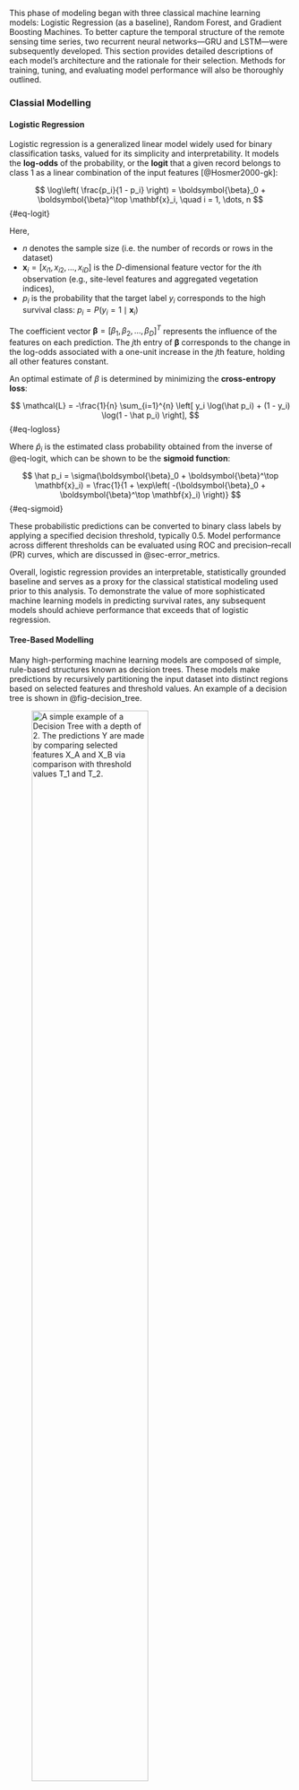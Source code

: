 This phase of modeling began with three classical machine learning models: Logistic Regression (as a baseline), Random Forest, and Gradient Boosting Machines. To better capture the temporal structure of the remote sensing time series, two recurrent neural networks—GRU and LSTM—were subsequently developed. This section provides detailed descriptions of each model's architecture and the rationale for their selection. Methods for training, tuning, and evaluating model performance will also be thoroughly outlined.

### Classial Modelling

#### Logistic Regression

Logistic regression is a generalized linear model widely used for binary classification tasks, valued for its simplicity and interpretability. It models the **log-odds** of the probability, or the **logit** that a given record belongs to class 1 as a linear combination of the input features [@Hosmer2000-gk]:

$$
\log\left( \frac{p_i}{1 - p_i} \right) = \boldsymbol{\beta}_0 + \boldsymbol{\beta}^\top \mathbf{x}_i,
\quad i = 1, \dots, n
$$ {#eq-logit}

Here,

-   $n$ denotes the sample size (i.e. the number of records or rows in the dataset)\
-   $\mathbf{x}_i = [x_{i1}, x_{i2}, \dots, x_{iD}]$ is the $D$-dimensional feature vector for the $i$th observation (e.g., site-level features and aggregated vegetation indices),\
-   $p_i$ is the probability that the target label $y_i$ corresponds to the high survival class: $p_i = P(y_i = 1 \mid \mathbf{x}_i)$

The coefficient vector $\boldsymbol{\beta} = [\beta_1, \beta_2, \dots, \beta_D]^T$ represents the influence of the features on each prediction. The $j$th entry of $\boldsymbol{\beta}$ corresponds to the change in the log-odds associated with a one-unit increase in the $j$th feature, holding all other features constant.

An optimal estimate of $\beta$ is determined by minimizing the **cross-entropy loss**:

$$
\mathcal{L} = -\frac{1}{n} \sum_{i=1}^{n} \left[ y_i \log(\hat p_i) + (1 - y_i) \log(1 - \hat p_i) \right],
$$ {#eq-logloss}

Where $\hat p_i$ is the estimated class probability obtained from the inverse of @eq-logit, which can be shown to be the **sigmoid function**:

$$
\hat p_i = \sigma(\boldsymbol{\beta}_0 + \boldsymbol{\beta}^\top \mathbf{x}_i) = \frac{1}{1 + \exp\left( -(\boldsymbol{\beta}_0 + \boldsymbol{\beta}^\top \mathbf{x}_i) \right)}
$$ {#eq-sigmoid}

These probabilistic predictions can be converted to binary class labels by applying a specified decision threshold, typically 0.5. Model performance across different thresholds can be evaluated using ROC and precision–recall (PR) curves, which are discussed in @sec-error_metrics.

Overall, logistic regression provides an interpretable, statistically grounded baseline and serves as a proxy for the classical statistical modeling used prior to this analysis. To demonstrate the value of more sophisticated machine learning models in predicting survival rates, any subsequent models should achieve performance that exceeds that of logistic regression.

#### Tree-Based Modelling {#sec-tree_models}

Many high-performing machine learning models are composed of simple, rule-based structures known as decision trees. These models make predictions by recursively partitioning the input dataset into distinct regions based on selected features and threshold values. An example of a decision tree is shown in @fig-decision_tree.

![A simple example of a Decision Tree with a depth of 2. The predictions $Y$ are made by comparing selected features $X_A$ and $X_B$ via comparison with threshold values $T_1$ and $T_2$.](../../img/decision_tree.png){#fig-decision_tree width="70%"}

Each internal node in the tree represents a decision based on a specific feature and a corresponding threshold, and each leaf node corresponds to a unique subset of the data, defined by the path of decision rules leading to it. In binary classification, the majority label of the samples (i.e. individual records) in a leaf node is used as the prediction, but for regression, the mean of the target within the leaf node is given. Feature-threshold pairs are selected using a greedy algorithm: starting from the root node, the tree is grown iteratively by choosing the split that most effectively reduces the value of a given loss function. The cross-entropy loss defined in @eq-logloss is commonly used for binary classification tasks; however, Gini impurity is another frequently used criterion [@scikit-learn]. Alternatively, regression loss functions such as MSE can be used for Regression Tree tasks. Tree construction halts either when a leaf node contains only one class (resulting in zero loss for that subset) or when a predefined stopping criterion, such as the maximum depth, is met. See @sec-tree_hparams for guidance on selecting an appropriate maximum tree depth; choosing a higher max depth generally leads to a greater number of decisons and an overall more complex model.

#### Random Forest Classifier

The Random Forest model is an aggregate model composed of many decision trees, each trained on a bootstrapped subset of the training data and a randomly selected subset of the features. Typically, the maximum allowable depth for each tree in a Random Forest is quite high, resulting in individual trees that are often overfitted and exhibit high variance. However, this high variance is mitigated through aggregation: by combining the predictions of many diverse trees, the overall model can generalize effectively to unseen data. For binary classification tasks, the final prediction is determined by majority vote among the individual trees.

Although training Random Forests can be computationally intensive, each tree is trained independently, enabling efficient parallelization and scalability. Previous studies from @bergmuller2022predicting, have demonstrated that Random Forests perform well when using vegetation indices to predict canopy tree mortality. Because of this, this model was selected as a candidate for the present analysis.

#### Gradient Boosting Classifier

The Gradient Boosting model is a popular model that exists in a collection of 'boosting' models, which -unlike Random Forests- consists of a sequence of underfit and biased 'weak learner' models which converge to a high-performing 'strong learner' model when combined [@zhou2025ensemble]. This model was selected as a candidate model due to fast implementation and strong performance across a wide variety of machine learning tasks [@xgboost].

Convergence to a strong learner from a series of weak learners is performed by iteratively fitting a regression tree to the errors of the previous model estimate. To understand this, we first define **the per-sample loss** to be the negative of @eq-logloss evaluated for a particular class prediction $\hat p_i$:

$$
\ell_i(\hat p_i, y_i) = -\left[ y_i \log(\hat p_i) + (1 - y_i) \log(1 - \hat p_i) \right]
$$ {#eq-persample_loss}

The model outputs raw logit predictions $f_i(\mathbf{x}_i)$, which can be converted to probabilistic predictions via the sigmoid function shown in @eq-sigmoid:

$$
\hat p_i = \sigma(f_i(\mathbf{x}_i))
$$

The errors associated to each prediction are quantified by the **gradient** $g_i$ and **Hessian** $h_i$ of the loss with respect to the model estimate:

$$
g_i = \frac{\partial \ell_i}{\partial f(\mathbf{x}_i)} = \hat{p}_i - y_i\
$$ {#eq-gradient}

$$
h_i = \frac{\partial^2 \ell_i}{\partial f(\mathbf{x}_i)^2} = \hat{p}_i (1 - \hat{p}_i)
$$ {#eq-hessian}

##### Initialization

The model initializes with a constant prediction $f_0$ across all training sample, usually taken as the logit function (i.e. the left-hand side of @eq-logit) evaluated over the proportion of samples with label 1:

$$
f_0 = \log\left( \frac{P(Y=1)}{1 - P(Y=1)} \right)
$$

##### Update step

To update the model prediction after initialization, a regression tree is fitted with the gradients given by @eq-gradient as the target predictor. Using Newton's method, the output for a particular leaf node $j$ is given by the sum of $g_i$ and $h_i$ for all samples that reach that leaf node.

$$
\omega_j^{(1)}  = \frac{\sum_{i \in j} g_i}{\sum_{i \in j} h_i}
$$ {#eq-gbm_weight}

The overall model prediction is then updated:

$$
f_1(\mathbf{x}_i) = f_0 + \eta \omega_{\mathbf{x}_i}^{(1)}
$$

Where $\omega_{\mathbf{x}_i}$ denotes the leaf node that sample $\mathbf{x}_i$ is assigned.

Where $\eta$ is a predefined **learning rate** which controls the degree to which each weak learner can make contributions to the overall model estimate. See @sec-tree_hparams for further details.

This update process is repeated iteratively, producing a final estimate of the log-odds which can be converted to a class probability and class labels through the same process as that of the logistic regression model:

$$
F(\mathbf{x}_i) = f_0 + \eta \sum_{k = 1}^{K} \omega_{\mathbf{x}_i}^{(k)}
$$

Where $K$ is the total number of iterations of the algorithm.

### Feature Selection Methods

To address collinearity among vegetation indices and evaluate the importance of both site-based and remote sensing features, we applied three feature selection methods: Permutation Importance, SHAP, and Recursive Feature Elimination.

#### Permutation Importance

We estimate each feature's importance by randomly shuffling its values across samples before training, then measuring the resulting change in the model’s performance ($F_1$ score; see @sec-error_metrics). This yields an interpretable, global importance metric. However, when predictors are highly correlated, it can misattribute importance—because different features may serve as proxies for one another—leading to misleading rankings [@scikit-learn].

#### SHAP Values

SHAP (SHapley Additive exPlanations) return per-prediction feature contributions based on Shapley values from cooperative game theory [@NIPS2017_7062]. Concretely:

1. A baseline expectation is defined (e.g., the average model output when no features are known).  
2. For each feature, all possible subsets of features including and excluding that feature are considered, and the marginal contribution is averaged.  
3. Taking the mean absolute SHAP values across all samples yields a global importance ranking.

This method provides both local (per-prediction) and global interpretability. However, SHAP may tacitly distribute credit among highly correlated features—sometimes giving a near-zero or inflated value to one feature over another—depending on whether the model uses marginal or conditional expectations when computing the baseline.

#### Recursive Feature Elimination with Cross‑Validation (RFECV)

Finally, RFECV is used to iteratively train the model and remove the least important features based on model-derived importance metrics (e.g., coefficients or feature gains). Each reduced feature subset was evaluated by its $F_1$ performance using cross-validation (see @sec-cross_val). This method directly handles correlated features by eliminating them if they do not contribute to the model performance, however it can be quite computationally exhaustive. Feature rankings based on how early features were removed are used as importance metrics.

### Training and Tuning Classical Models

Most machine learning models involve a set of hyperparameters—values specified *a priori*—that govern model complexity and influence training behavior. Inappropriate hyperparameter choices can result in models that are either overly biased or unnecessarily complex, leading to poor generalization on unseen data. This section provides a detailed overview of the key hyperparameters for each candidate model in this analysis, along with the methodology used for their selection.

#### Regularization

In general, regularization involves a penalty to the loss function of that is proportional to the magnitude of the model parameters; stronger regularization leads to smaller parameters and more conservative predictions, which often aids in decreasing overfitting and variance. In Logistic Regression, this is implemented through an additional term in @eq-logloss:

$$
\mathcal{L} = -\frac{1}{n} \sum_{i=1}^{n} \left[ y_i \log(\hat p_i) + (1 - y_i) \log(1 - \hat p_i) \right] + \lambda R(\boldsymbol{\beta})
$$ {#eq-logloss_reg}

Where $\lambda$ controls the strength of regularization (larger values lead to stronger regularization), and $R(\boldsymbol{\beta})$ is some function of the model parameter magnitude. In $L_1$ regularization, $R(\boldsymbol{\beta}) = \sum_j |\beta_j|$, and for $L_2$ regularization, $R(\boldsymbol{\beta}) = \sum_j (\beta_j)^2$. $L_1$ tends to decrease parameter values to 0 in a linear fashion, whereas $L_2$ causes parameters to asymptotically decrease towards, but never exactly to 0.

In the context of Gradient Boosting with XGBoost, regularization is applied to the loss function in the form:

$$
\mathcal{L} = -\frac{1}{n} \sum_{i=1}^{n} \left[ y_i \log(\hat p_i) + (1 - y_i) \log(1 - \hat p_i) \right] + \lambda \left( T + R(\boldsymbol{\beta})\right)
$$ {#eq-logloss_reg_gbm}

Where $T$ is the number of leaves in the tree. Regularization is also applied to the weights directly, via modification of @eq-gbm_weight as implemented by @xgboost:

$$
\omega_j  = \frac{\sum_{i \in j} g_i}{\sum_{i \in j} h_i + \lambda}
$$ {#eq-gbm_weight_reg}

Generally, model performance varies logarithmically with $\lambda$, therefore it is advised that test values be sampled on a logarithmic scale when optimizing for performance.

#### Tree Hyperparameters {#sec-tree_hparams}

Nonparametric models such as Random Forest do not incorporate explicit regularization terms. Instead, they are controlled through structural hyperparameters that constrain model complexity. As discussed in @sec-tree_models, **maximum depth** is a key hyperparameter that limits the number of hierarchical decision rules in each tree, thereby directly affecting overfitting. Additional parameters—such as the **minimum number of samples per leaf**, the **cost-complexity pruning parameter** ($\alpha$), and the **number of estimators** (trees)—can also be tuned to control generalization error [@scikit-learn]. However, to reduce computational cost and simplify the tuning process, only maximum depth and the number of estimators were optimized in this analysis.

#### Random Search Cross-Validation {#sec-cross_val}

Given a candidate model and a set of tunable hyperparameters, an optimization problem naturally arises: which hyperparameter configuration yields the best model performance? To address this, the present analysis employed random search cross-validation to tune hyperparameters. The process is illustrated in @fig-cross_validation.

![An example of four-fold cross-validation. A given model with a configuration of hyperparameters is trained four times, each time leaving out one subset of the data as a hold-out validation set. The model is evaluated on the hold-out fold, and the resulting scores are averaged. This process is repeated for multiple hyperparameter configurations. The configuration with the best average score is selected for further evaluation. Many scoring metrics exist depending on the use case and data characteristics; see @sec-error_metrics for details on the metrics used in this analysis.](../../img/cross_validation.png){#fig-cross_validation width="70%"}

Cross-validation mitigates the risk of overfitting by simulating model performance on unseen data through repeated training on subsets of the data while reserving a separate fold for validation. Averaging the resulting scores provides a more realistic estimate of generalization performance than fitting on the entire training set alone.

In random search, hyperparameter values are drawn from user-defined probability distributions rather than exhaustively testing every possible combination, as in grid search. This allows for a more efficient exploration of the hyperparameter space, particularly when only a few hyperparameters significantly influence model performance. The choice of distribution should reflect prior knowledge about the expected scale or sensitivity of each parameter. For instance, when tuning a regularization parameter such as $\lambda$, it is common practice to test values across several orders of magnitude (e.g., 0.01, 0.1, 1, 10), as performance often changes more noticeably on a logarithmic scale. In such cases, sampling from a **log-uniform** or **log-normal** distribution can better capture meaningful variation. In other cases, a **uniform** distribution, or a list of user-defined values may be more appropriate. This strategy prioritizes exploration of the most relevant regions of the hyperparameter space while reducing the computational cost of exhaustive search.
Although grid search can be effective for low-dimensional hyperparameter spaces, it quickly becomes computationally prohibitive as the number of parameters increases. Accordingly, random search was chosen for its efficiency and scalability in this analysis.

### Sequential Deep Learning Models {#sec-sequential_deep_learning}

While the previously discussed models perform well across a range of supervised learning tasks and provide a strong performance baseline, they are limited by their assumption that each input instance is independent. This assumption is ill-suited to the sequential structure of the vegetation index data in this study, which exhibits temporal dynamics and potential spatial correlations between pixels within sites. To better model these dependencies, the final phase of the analysis employed sequential deep learning architectures based on Recurrent Neural Networks (RNNs), specifically Long Short-Term Memory (LSTM) and Gated Recurrent Unit (GRU) models. Despite their increased complexity and computational demands, these models are efficiently implemented using modern deep learning libraries in Python, such as PyTorch [@paszke2019pytorch].

#### Recursive Neural Network (RNN) {#sec-rnn}

The simplest deep learning model that supports sequential modelling is the RNN. @fig-rnn outlines the architecture of this model.

![Basic architecture of a many-to-one RNN. Inputs from a sequence of vectors $(X_1,X_2,...,X_n)$ are taken one-by-one, which updates a hidden state vector $h_i$ according to a linear transformation with a weight matrix $W_{xh}$. As furher inputs are processed, the hidden state recursively updates according to the input as well as the previous hidden state through the weight matrix $W_{hh}$. A many-to-one RNN outputs one prediction $Y$ after the final entry of the sequence is processed.](../../img/rnn.png){#fig-rnn width="70%"}

The key component of the RNN is the **hidden state**, which encodes the 'memory' of previous instances in the sequence. The transformation of the hidden state is governed by weight matrices $W_{hh}$ and $W_{xh}$. Additionally, bias vectors $b_{xh}$ and $b_{hh}$ are included, and the linear transformation is passed through the hyperbolic tangent (tanh) function to introduce nonlinearity. Therefore, the hidden state $h_t$ at time $t$ in the sequence is updated given the previous hidden state $h_{t-1}$ and current sequence entry $x_{t}$ according to the transformation:

$$
h_t = \text{tanh} \left(x_tW_{xh}^T + b_{xh} + h_{t-1}W_{hh}^T + b_{hh} \right)
$$ {#eq-rnn}

Although the RNN is capable of capturing short term dependencies in sequential data, long-term trends are difficult to capture due to issues of 'vanishing' and 'exploding' gradients during training [@pascanu2013difficultytrainingrecurrentneural]. See @sec-training_deep_learning for further details regarding this.

#### Long-Term Short Term Memory (LSTM)  {#sec-lstm}

To address the long-term dependency issue regarding RNNs, several models of similar, but more complex architecture have been proposed. One such model is the LSTM, which includes additional weights in the form of **input**, **output**, **cell**, and **forget** gates $(i_t, o_t, g_t, f_t)$ respectively. These gates determine which aspects of the prior hidden state and current input are 'important' for prediction. These gates are used to update the cell state $c_t$, which is then used to update the current hidden state $\h_t$ according to the equation:

$$
\begin{aligned}
i_t &= \sigma(W_{xi} x_t + b_{xi} + W_{hi} h_{t-1} + b_{hi}) \\
f_t &= \sigma(W_{xf} x_t + b_{xf} + W_{hf} h_{t-1} + b_{hf}) \\
g_t &= \tanh(W_{xg} x_t + b_{xg} + W_{hg} h_{t-1} + b_{hg}) \\
o_t &= \sigma(W_{xo} x_t + b_{xo} + W_{ho} h_{t-1} + b_{ho}) \\
c_t &= f_t \odot c_{t-1} + i_t \odot g_t \\
h_t &= o_t \odot \tanh(c_t)
\end{aligned}
$$ {#eq-lstm}

Where $\odot$ represents the Hadamard product (elementwise multiplication of vector entries), $\tanh$ represents the hyperbolic tangent function and $\sigma$ represents the sigmoid function introduced in @eq-sigmoid. The cyclical behaviour of the hidden state update helps to control for problematic gradients during training, making the LSTM suitable for many long-term sequential modelling and prediction tasks [@sak2014longshorttermmemorybased]. However, the introducion of several new weight matrices and bias vectors can lead to excessively complex models that take extensive time to train.

#### Gated Recurrent Unit (GRU) {#sec-gru}

Like LSTMs, GRUs were developed to handle the vanishing gradient problem of RNNs. However, GRUs only utilize a **reset**, **update**, and **candidate** hidden state gate: $(r_t, z_t, \hat{h_t})$. This allows for a lighter model than the LSTM, often with comparable performance on certain tasks [@Ravanelli_2018]. Hidden states $\h_t$ are updated according to the equation:

$$
\begin{aligned}
r_t &= \sigma(W_{xr} x_t + b_{xr} + W_{hr} h_{t-1} + b_{hr}) \\
z_t &= \sigma(W_{xz} x_t + b_{xz} + W_{hz} h_{t-1} + b_{hz}) \\
\hat{h}_t &= \tanh(W_{xn} x_t + b_{xn} + r_t \odot (W_{hn} h_{t-1} + b_{hn})) \\
h_t &= (1 - z_t) \odot \hat{h}_t + z_t \odot h_{t-1}
\end{aligned}
$$ {#eq-gru}

Where -as in @eq-lstm- @eq-$\odot$ represents the Hadamard product, $\tanh$ represents the hyperbolic tangent function and $\sigma$ represents the sigmoid function introduced in @eq-sigmoid. 

#### Bidirectional RNNs {#sec-bidirectional}

In addition to the usage of GRUs and LSTMs, additional hidden layers that update in reverse sequential direction may also be used to capture more complex, past and future dependencies. The hidden states can then be concatenated and used for prediction, as shown in @fig-rnn_bidirectional.

![A schematic of a bidirectional RNN, where inputs are passed to hidden states in the forward and reverse temporal direction. The produced hidden states can be combined via concatenation, addition, or averaging to produce a final vector to be used for predicion.](../../img/rnn_bidirectional.png){#fig-rnn_bidirectional width="70%"}

In this analysis, including bidirectional layers appeared to slightly improve model performance. See @sec-product_results for further details.

#### Fully Connected Neural Network (FCNN) {#sec-fcnn}

The RNN model produces a hidden state which acts as a 'vectorization' of the processed vegetation index sequence; ideally, informative differences and similarities between sequences will be captured in this encoding. To convert this to a single scalar prediction, a **Fully Connected Neural Network (FCNN)** layer can be used. The architecture of this model is shown in @fig-fcnn.

![An example of an FCNN of two layers, with a three-dimensional input and one-dimensional output. Similar to how a human brain passes information between neurons, input 'neurons' or nodes [x_1, x_2 x_3]^T are 'fed forward' to a hidden layer of neurons $h^{(1)}$ via a linear transformation as outlined in @eq-fcnn. The hidden state is also passed through an activation function such as ReLU as outlined in @eq-relu. This process may be repeated several times before producing a final scalar output prediction, although final multidimensional outputs may actually be more appropriate for other use-cases.](../../img/fcnn.png){#fig-fcnn width="70%"}

Inputs are passed between layers through a linear transformation using weight matrices and bias vectors, wrapped by an activation function to scale outputs and introduce nonlinearity into the system. For example, the first hidden layer $h^{(1)}$ in @fig-fcnn is produced by the transformation:

$$
h^{(1)} = \text{ReLU}\left(W^{(1)}x + b^{(1)} \right)
$$ {#eq-fcnn}

Where $W^{(1)}$ is a 4x3 matrix and $b^{(1)}$ is a vector of length 4, both of which have values that are learned during training. A common activation function is the **Rectifier Linear Unit (ReLU)** which simply has the form:

$$
\text{ReLU}(x) = \text{max}(0,x)
$$ {#eq-relu}

Although @eq-sigmoid is also a common activation function due to its controlled range of (0,1). Generally, more hidden layers and higher dimensional hidden layers allow for higher performing models, at the cost of model complexity and training time.

#### Proposed Model Architecture {#sec-model_architecture}

Following preprocessing (@sec-data_prep), the deep learning pipeline —comprising components from @sec-lstm through @sec-fcnn— proceeds as follows:

1. The sequence of vegetation indices and engineered features is passed through a bidirectional GRU or LSTM, producing a hidden state.
2. The static site features are concatenated onto the hidden state vector and passed to a multilayer FCNN.
3. The final layer of the FCNN output is a scalar, which is passed through a sigmoid activation and multiplied by 100 to produce an estimate of the survival rate of the site pixel. 

In addition to these steps, **layer normalization** -which normalizes hidden layer output as a method of stabilizing predictions- was experimented with, although no improvement to predictions was observed. **Dropout** -which randomly sets some parameter values to zero as a method of regularization- was also added within the FCNN layers. Modelling was attemped with and without site features to assess their usage in predicting survival rate. Hidden state and hidden layer sizes, and the number of hidden layers are all variable hyperparameters than may effect model performance [@7508408].

### Training Deep Learning Models {#sec-training_deep_learning}

Training relied on mini-batch stochastic gradient descent (SGD)—specifically the Adam optimizer, which combines momentum and adaptive learning rates. Gradients of model parameters are computed via backpropagation (chain rule) and updated in the direction opposite to the gradient, scaled by the learning rate. Mini-batch SGD, using shuffled subsets of training data, was employed to improve convergence speed and generalization.

Deep or recurrent architectures (e.g., long sequences or many layers) can suffer **vanishing gradients**, where gradient magnitudes shrink exponentially, or **exploding gradients**, where they grow uncontrollably—both impeding effective training. To mitigate these, we applied regularization techniques from @sec-model_architecture (e.g., dropout, layer normalization) and utilized GRU/LSTM architectures designed to ease gradient propagation. 

Training used the **Mean Squared Error (MSE)** loss:

$$
\mathcal{L}_{MSE} = \frac{1}{N}\sum_{i=1}^{N} (y_i - \hat{y}_i)^2
$$

where $y_i$ and $\hat y_i$ are true and predicted survival rates. MSE is appropriate for continuous targets -especially when additional penalization of drastic errors is reqiured- however this introduced a methodological discrepancy between this phase of deep modeling and the classification-oriented baselines, which is addressed in  @sec-error_metrics. Further discussion on transforming targets into binary form appears in @sec-data_prep.


### Error Metrics {#sec-error_metrics}

Model performance was primarily evaluated using $\boldsymbol{F_1}$ score, **precision**, and **recall**, with classification accuracy treated as a secondary metric due to class imbalance favoring high-survival sites. To enable comparison between classical classification models and deep learning regression models, continuous survival rate predictions were thresholded to produce binary labels. In the context of these metrics, **low-survival sites are treated as the positive class**, reflecting the goal of identifying potentially failing afforestation sites for targeted intervention.

#### Precision, Recall, $\boldsymbol{F_\beta}$ Score

The **precision** of a classifier measures the proportion of true positive (TP) predictions among all instances predicted as positive, including both true positives and false positives (FP):

$$
\text{Precision} = \frac{\sum \text{TP}}{\sum (\text{TP} + \text{FP})}
$$

In contrast, **recall** (also known as sensitivity or true positive rate) measures the proportion of true positive predictions among all actual positive instances, including false negatives (FN):

$$
\text{Recall} = \frac{\sum \text{TP}}{\sum (\text{TP} + \text{FN})}
$$

Recall is particularly important in this imbalanced classification task, as it reflects the model's ability to correctly identify **low-survival (high-risk)** afforestation sites—those most in need of intervention.

To balance both precision and recall in a single metric, the **$F_\beta$ score** is used, defined as the weighted harmonic mean:

$$
F_\beta = (1 + \beta^2) \cdot \frac{\text{Precision} \cdot \text{Recall}}{(\beta^2 \cdot \text{Precision}) + \text{Recall}}
$$

Larger values of $\beta$ emphasize recall more heavily. This analysis primarily used the **$F_1$ score** ($\beta = 1$), which equally weights precision and recall, and also reported the **$F_2$ score** as a secondary metric to emphasize recall in support of the primary goal of detecting unhealthy sites.

#### ROC and PR Curves

To evaluate classifier performance across a range of decision thresholds, two widely used diagnostic tools are the **Receiver Operating Characteristic (ROC) curve** and the **Precision–Recall (PR) curve**.

The **ROC curve** plots the **true positive rate** (recall) against the **false positive rate** (FPR) at various classification thresholds:

$$
\text{TPR} = \frac{TP}{TP + FN}, \qquad \text{FPR} = \frac{FP}{FP + TN}
$$

It summarizes a model’s ability to distinguish between the positive and negative classes, regardless of their prevalence. **Note:** this treshold is intrinstic to the probabilistic predictions of the model, and is **not** the same threshold used in the preprocessing target conversion.

The **area under the ROC curve (AUC-ROC)** provides a scalar summary of this performance; a value of 1 indicates perfect separation, while 0.5 indicates no discriminative ability.

ROC curves can be misleading in **imbalanced classification problems**, where the majority class dominates performance metrics. In this analysis, most afforestation sites exhibit **high survival**, so the model may appear to perform well overall even if it fails to identify the few low-survival sites of interest.
The **Precision–Recall (PR) curve** more directly reflects performance on the **minority (positive) class**, which in this case is defined as **low-survival** sites.
This curve focuses on the trade-off between **false positives** and **false negatives** when trying to identify high-risk sites. The **area under the PR curve (AUC-PR)** is more informative than AUC-ROC in this context because it penalizes false positives more explicitly and does not assume a balanced label distribution.
